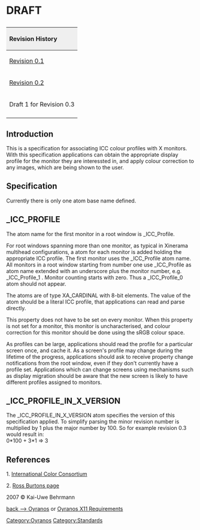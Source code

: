 <h1> DRAFT </h1>

{| style="width:100%;text-align:left"
|+
! style="background:#efefef;text-align:left" colspan="4" | Revision History
|-
| [http://www.burtonini.com/computing/x-icc-profiles-spec-0.1.html Revision 0.1]
| 2005-06-24 
| Ross Burton
| Initial release. Thanks to Craig Ringer, Jim Gettys, Kai-Uwe Behrmann, and Matthew Allum for feedback.
|-
| [http://www.burtonini.com/computing/x-icc-profiles-spec-0.2.html Revision 0.2]
| 2006-05-03 
| Kai-Uwe Behrmann
| Specify how to handle Xinerama setups.
|-
| Draft 1 for Revision 0.3
| 2007-11-15 
| Kai-Uwe Behrmann
| Clearify terminology suggested by Hal V. Engel, Jon A. Cruz and corrections by Kai-Uwe Behrmann
|-
|}



== Introduction ==

This is a specification for associating ICC colour profiles with X monitors. With this specification applications can obtain the appropriate display profile for the monitor they are interessted in, and apply colour correction to any images, which are being shown to the user.

== Specification ==

Currently there is only one atom base name defined.

== _ICC_PROFILE ==

The atom name for the first monitor in a root window is _ICC_Profile.

For root windows spanning more than one monitor, as typical in Xinerama 
multihead configurations, a atom for each monitor is added holding the 
appropriate ICC profile. The first monitor uses the _ICC_Profile atom name. 
All monitors in a root window starting from 
number one use _ICC_Profile as atom name extended with an underscore plus 
the monitor number, e.g. _ICC_Profile_1 . Monitor counting starts with zero.
Thus a _ICC_Profile_0 atom should not appear.

The atoms are of type <span class="type">XA_CARDINAL</span> with 8-bit
elements. The value of the atom should be a literal ICC profile, that
applications can read and parse directly.

This property does not have to be set on every monitor.  When this
property is not set for a monitor, this monitor is uncharacterised, and
colour correction for this monitor should be done using the sRGB colour space.

As profiles can be large, applications should read the profile for a
particular screen once, and cache it. As a screen's profile may change
during the lifetime of the progress, applications should ask to receive
property change notifications from the root window, even if they don't
currently have a profile set. Applications which can change screens
using mechanisms such as display migration should be aware that the new
screen is likely to have different profiles assigned to monitors.

== _ICC_PROFILE_IN_X_VERSION ==

The _ICC_PROFILE_IN_X_VERSION atom specifies the version of this specification applied.
To simplify parsing the minor revision number is multiplied by 1 plus the major number by 100.
So for example revision 0.3 would result in:<br>
0*100 + 3*1 => 3

== References ==
 
1. [http://www.color.org International Color Consortium]

2. [http://www.burtonini.com/computing/x-icc-profiles-spec-latest.html Ross Burtons page]

2007 &copy; Kai-Uwe Behrmann



[[Oyranos|back --> Oyranos]] or [[Oyranos X11 Requirements]]

[[Category:Oyranos]]
[[Category:Standards]]
